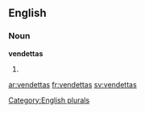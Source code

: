 
==English==

===Noun===
'''vendettas'''

# {{plural of|[[vendetta]]}}

[[Category:English plurals]]

[[ar:vendettas]]
[[fr:vendettas]]
[[sv:vendettas]]